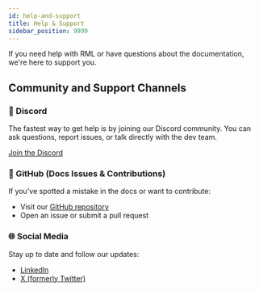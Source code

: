 ```yaml
---
id: help-and-support
title: Help & Support
sidebar_position: 9999
---
```


If you need help with RML or have questions about the documentation, we're here to support you.

## Community and Support Channels

### 💬 Discord

The fastest way to get help is by joining our Discord community. You can ask questions, report issues, or talk directly with the dev team.

[Join the Discord](https://discord.gg/AREwNQfy)

### 🐙 GitHub (Docs Issues & Contributions)

If you've spotted a mistake in the docs or want to contribute:

- Visit our [GitHub repository](https://github.com/Recurse-ML/docs)
- Open an issue or submit a pull request

### 🌐 Social Media

Stay up to date and follow our updates:

- [LinkedIn](https://www.linkedin.com/company/recurse-ml/)
- [X (formerly Twitter)](https://x.com)
